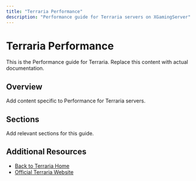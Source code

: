 ```yaml
---
title: "Terraria Performance"
description: "Performance guide for Terraria servers on XGamingServer"
---
```


# Terraria Performance

This is the Performance guide for Terraria. Replace this content with actual documentation.

## Overview

Add content specific to Performance for Terraria servers.

## Sections

Add relevant sections for this guide.

## Additional Resources

- [Back to Terraria Home](./index)
- [Official Terraria Website](https://example.com)
